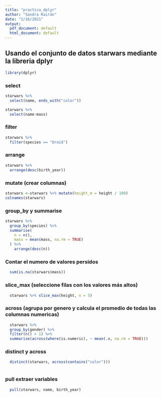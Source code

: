 ```yaml
---
title: "practica_dplyr"
author: "Sandra Rairán"
date: "2/16/2021"
output:
  pdf_document: default
  html_document: default
---
```



## Usando el conjunto de datos starwars mediante la libreria dplyr

```r
library(dplyr)
```

### select


```r
starwars %>% 
  select(name, ends_with("color"))
```

```r
starwars %>% 
  select(name:mass)
```

### filter


```r
starwars %>% 
  filter(species == "Droid")
```

### arrange


```r
starwars %>% 
  arrange(desc(birth_year))
```


### mutate (crear columnas)

```r
starwars <-starwars %>% mutate(height_m = height / 100) 
colnames(starwars)
```
  
### group_by y summarise

```r
starwars %>%
  group_by(species) %>%
  summarise(
    n = n(),
    mass = mean(mass, na.rm = TRUE)
  ) %>%
    arrange(desc(n))

```


### Contar el numero de valores persidos

```r

  sum(is.na(starwars$mass))
```

### slice_max (seleccione filas con los valores más altos)

```r

  starwars %>% slice_max(height, n = 5)
```

### across (agrupa por genero y calcula el promedio de todas las columnas numericas)

```r

  starwars %>% 
  group_by(gender) %>% 
  filter(n() > 1) %>% 
  summarise(across(where(is.numeric), ~ mean(.x, na.rm = TRUE)))


```

### distinct y across 

```r

  distinct(starwars, across(contains("color")))



```


### pull extraer variables

```r

  pull(starwars, name, birth_year)



```







